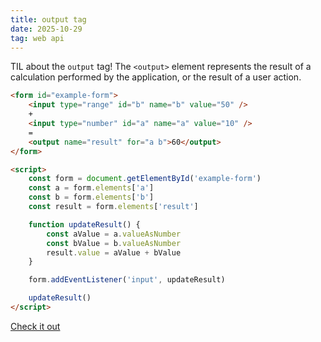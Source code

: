 ```yaml
---
title: output tag
date: 2025-10-29
tag: web api
---
```


TIL about the `output` tag! The `<output>` element represents the result of a calculation performed by the application, or the result of a user action.

```html
<form id="example-form">
	<input type="range" id="b" name="b" value="50" />
	+
	<input type="number" id="a" name="a" value="10" />
	=
	<output name="result" for="a b">60</output>
</form>

<script>
	const form = document.getElementById('example-form')
	const a = form.elements['a']
	const b = form.elements['b']
	const result = form.elements['result']

	function updateResult() {
		const aValue = a.valueAsNumber
		const bValue = b.valueAsNumber
		result.value = aValue + bValue
	}

	form.addEventListener('input', updateResult)

	updateResult()
</script>
```

[Check it out](https://developer.mozilla.org/en-US/docs/Web/HTML/Reference/Elements/output)
